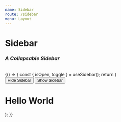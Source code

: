 ```yaml
---
name: Sidebar
route: /sidebar
menu: Layout
---
```


<h1 style={{ margin: '0px' }}>Sidebar</h1>
<h3 style={{ margin: '0px' }}><em>A Collapsable Sidebar</em></h3>

<br />



<Playground>
  {() => {
  const { isOpen, toggle } = useSidebar();
  return (
    <Motor config={config}>
      <div style={{ overflow: "hidden", height: "300px", width: "500px" }}>
        <Sidebar
          width="30%"
          collapsable
          direction="column"
          padding="15px 12px"
          isOpen={isOpen}
          backgroundColor="altGray1"
          justifyContent="top"
          border={{ color: "brand" }}
        >
          <Box direction="column" overflow="visible">
              <Button onClick={toggle} size={"25"}>
                Hide Sidebar
              </Button>
          </Box>
        </Sidebar>
        <Button onClick={toggle}>Show Sidebar</Button>
        <h1>Hello World</h1>
      </div>
    </Motor>
  );
  }}
</Playground>
